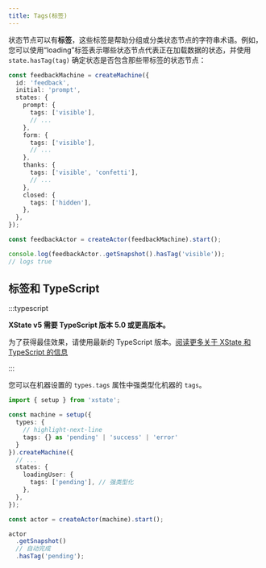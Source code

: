 ```yaml
---
title: Tags(标签)
---
```


状态节点可以有**标签**，这些标签是帮助分组或分类状态节点的字符串术语。例如，您可以使用“loading”标签表示哪些状态节点代表正在加载数据的状态，并使用 `state.hasTag(tag)` 确定状态是否包含那些带标签的状态节点：

```ts
const feedbackMachine = createMachine({
  id: 'feedback',
  initial: 'prompt',
  states: {
    prompt: {
      tags: ['visible'],
      // ...
    },
    form: {
      tags: ['visible'],
      // ...
    },
    thanks: {
      tags: ['visible', 'confetti'],
      // ...
    },
    closed: {
      tags: ['hidden'],
    },
  },
});

const feedbackActor = createActor(feedbackMachine).start();

console.log(feedbackActor..getSnapshot().hasTag('visible'));
// logs true
```

## 标签和 TypeScript

:::typescript

**XState v5 需要 TypeScript 版本 5.0 或更高版本。**

为了获得最佳效果，请使用最新的 TypeScript 版本。[阅读更多关于 XState 和 TypeScript 的信息](typescript.mdx)

:::

您可以在机器设置的 `types.tags` 属性中强类型化机器的 `tags`。

```ts
import { setup } from 'xstate';

const machine = setup({
  types: {
    // highlight-next-line
    tags: {} as 'pending' | 'success' | 'error'
  }
}).createMachine({
  // ...
  states: {
    loadingUser: {
      tags: ['pending'], // 强类型化
    },
  },
});

const actor = createActor(machine).start();

actor
  .getSnapshot()
  // 自动完成
  .hasTag('pending');
```
